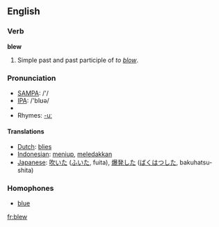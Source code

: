 ==English==
===Verb===
'''blew'''
# Simple past and past participle of ''to [[blow]]''.

===Pronunciation===
*[[w:SAMPA|SAMPA]]: /'/
*[[w:IPA|IPA]]: /'blʊə/
*{{audio|en-us-blew.ogg|Audio (US)}}
*Rhymes: [[Rhymes:English:-uː|-uː]]

====Translations====
*[[Dutch]]: [[blies]]
*[[Indonesian]]: [[tiup|meniup]], [[ledak|meledakkan]]
*[[Japanese]]: [[吹いた]] ([[ふいた]], fuita), [[爆発]]した ([[ばくはつ]]した, bakuhatsu-shita)

===Homophones===
*[[blue]]
[[fr:blew]]